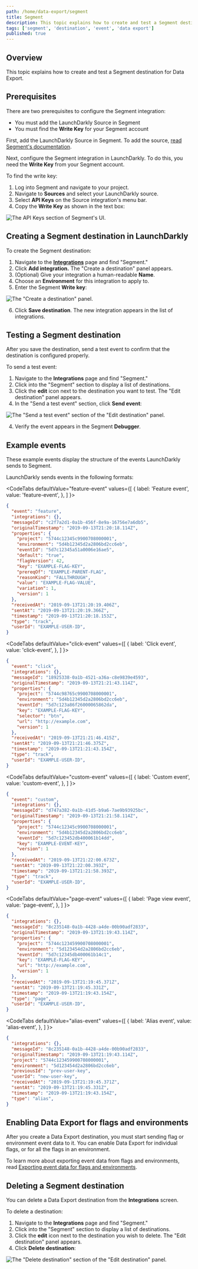 ```yaml
---
path: /home/data-export/segment
title: Segment
description: This topic explains how to create and test a Segment destination for Data Export.
tags: ['segment', 'destination', 'event', 'data export']
published: true
---
```


## Overview

This topic explains how to create and test a Segment destination for Data Export.

## Prerequisites

There are two prerequisites to configure the Segment integration:

- You must add the LaunchDarkly Source in Segment
- You must find the **Write Key** for your Segment account

First, add the LaunchDarkly Source in Segment. To add the source, [read Segment's documentation](https://segment.com/docs/connections/sources/catalog/cloud-apps/launchdarkly/).

Next, configure the Segment integration in LaunchDarkly. To do this, you need the **Write Key** from your Segment account.

To find the write key:

1. Log into Segment and navigate to your project.
2. Navigate to **Sources** and select your LaunchDarkly source.
3. Select **API Keys** on the Source integration's menu bar.
4. Copy the **Write Key** as shown in the text box:

![The API Keys section of Segment's UI.](integrations-segment-write-key.png)


## Creating a Segment destination in LaunchDarkly

To create the Segment destination:

1. Navigate to the **[Integrations](https://app.launchdarkly.com/default/integrations)** page and find "Segment."
2. Click **Add integration.** The "Create a destination" panel appears.
3. (Optional) Give your integration a human-readable **Name**.
4. Choose an **Environment** for this integration to apply to.
5. Enter the Segment **Write key**:

![The "Create a destination" panel.](integrations-segment-create.png)


6. Click **Save destination**. The new integration appears in the list of integrations.

## Testing a Segment destination

After you save the destination, send a test event to confirm that the destination is configured properly.

To send a test event:

1. Navigate to the **Integrations** page and find "Segment."
2. Click into the "Segment" section to display a list of destinations.
3. Click the **edit** icon next to the destination you want to test. The "Edit destination" panel appears.
4. In the "Send a test event" section, click **Send event**:

![The "Send a test event" section of the "Edit destination" panel.](integrations-segment-test-event.png)


4. Verify the event appears in the Segment **Debugger**.

## Example events

These example events display the structure of the events LaunchDarkly sends to Segment.

LaunchDarkly sends events in the following formats:

<CodeTabs
  defaultValue="feature-event"
  values={[
    { label: 'Feature event', value: 'feature-event', },
  ]
}>

<CodeTabItem value="feature-event">

```json
{
  "event": "feature",
  "integrations": {},
  "messageId": "c2f7a2d1-0a1b-456f-8e9a-16756e7a6db5",
  "originalTimestamp": "2019-09-13T21:20:18.114Z",
  "properties": {
    "project": "5744c12345c9900708000001",
    "environment": "5d4b12345d2a2806bd2cc6eb",
    "eventId": "5d7c12345a51a0006e16ae5",
    "default": "true",
    "flagVersion": 42,
    "key": "EXAMPLE-FLAG-KEY",
    "prereqOf": "EXAMPLE-PARENT-FLAG",
    "reasonKind": "FALLTHROUGH",
    "value": "EXAMPLE-FLAG-VALUE",
    "variation": 1,
    "version": 1
  },
  "receivedAt": "2019-09-13T21:20:19.406Z",
  "sentAt": "2019-09-13T21:20:19.366Z",
  "timestamp": "2019-09-13T21:20:18.153Z",
  "type": "track",
  "userId": "EXAMPLE-USER-ID",
}
```

</CodeTabItem>
</CodeTabs>


<CodeTabs
  defaultValue="click-event"
  values={[
    { label: 'Click event', value: 'click-event', },
  ]
}>

<CodeTabItem value="click-event">

```json
{
  "event": "click",
  "integrations": {},
  "messageId": "18925338-0a1b-4521-a36a-c8e9839e4593",
  "originalTimestamp": "2019-09-13T21:21:43.114Z",
  "properties": {
    "project": "5744c98765c9900708000001",
    "environment": "5d4b12345d2a2806bd2cc6eb",
    "eventId": "5d7c123a86f26000065862da",
    "key": "EXAMPLE-FLAG-KEY",
    "selector": "btn",
    "url": "http://example.com",
    "version": 1
  },
  "receivedAt": "2019-09-13T21:21:46.415Z",
  "sentAt": "2019-09-13T21:21:46.375Z",
  "timestamp": "2019-09-13T21:21:43.154Z",
  "type": "track",
  "userId": "EXAMPLE-USER-ID",
}
```

</CodeTabItem>
</CodeTabs>


<CodeTabs
  defaultValue="custom-event"
  values={[
    { label: 'Custom event', value: 'custom-event', },
  ]
}>
<CodeTabItem value="custom-event">

```json
{
  "event": "custom",
  "integrations": {},
  "messageId": "d747a382-0a1b-41d5-b9a6-7ae9b93925bc",
  "originalTimestamp": "2019-09-13T21:21:58.114Z",
  "properties": {
    "project": "5744c12345c9900708000001",
    "environment": "5d4b12345d2a2806bd2cc6eb",
    "eventId": "5d7c123452db400061b14dd",
    "key": "EXAMPLE-EVENT-KEY",
    "version": 1
  },
  "receivedAt": "2019-09-13T21:22:00.673Z",
  "sentAt": "2019-09-13T21:22:00.393Z",
  "timestamp": "2019-09-13T21:21:58.393Z",
  "type": "track",
  "userId": "EXAMPLE-USER-ID",
}

```

</CodeTabItem>
</CodeTabs>

<CodeTabs
  defaultValue="page-event"
  values={[
    { label: 'Page view event', value: 'page-event', },
  ]
}>
<CodeTabItem value="page-event">

```json
{
  "integrations": {},
  "messageId": "8c235148-0a1b-4428-a4de-00b90adf2833",
  "originalTimestamp": "2019-09-13T21:19:43.114Z",
  "properties": {
    "project": "5744c123459900708000001",
    "environment": "5d123454d2a2806bd2cc6eb",
    "eventId": "5d7c12345db400061b14c1",
    "key": "EXAMPLE-FLAG-KEY",
    "url": "http://example.com",
    "version": 1
  },
  "receivedAt": "2019-09-13T21:19:45.371Z",
  "sentAt": "2019-09-13T21:19:45.331Z",
  "timestamp": "2019-09-13T21:19:43.154Z",
  "type": "page",
  "userId": "EXAMPLE-USER-ID",
}
```

</CodeTabItem>
</CodeTabs>

<CodeTabs
  defaultValue="alias-event"
  values={[
    { label: 'Alias event', value: 'alias-event', },
  ]
}>
<CodeTabItem value="alias-event">

```json
{
  "integrations": {},
  "messageId": "8c235148-0a1b-4428-a4de-00b90adf2833",
  "originalTimestamp": "2019-09-13T21:19:43.114Z",
  "project": "5744c123459900708000001",
  "environment": "5d123454d2a2806bd2cc6eb",
  "previousId": "prev-user-key",
  "userId": "new-user-key",
  "receivedAt": "2019-09-13T21:19:45.371Z",
  "sentAt": "2019-09-13T21:19:45.331Z",
  "timestamp": "2019-09-13T21:19:43.154Z",
  "type": "alias",
}
```

</CodeTabItem>
</CodeTabs>

## Enabling Data Export for flags and environments

After you create a Data Export destination, you must start sending flag or environment event data to it. You can enable Data Export for individual flags, or for all the flags in an environment.

To learn more about exporting event data from flags and environments, read [Exporting event data for flags and environments](/home/data-export#exporting-event-data-for-flags-and-environments).

## Deleting a Segment destination

You can delete a Data Export destination from the **Integrations** screen.

To delete a destination:

1. Navigate to the **Integrations** page and find "Segment."
2. Click into the "Segment" section to display a list of destinations.
2. Click the **edit** icon next to the destination you wish to delete. The "Edit destination" panel appears.
3. Click **Delete destination**:

![The "Delete destination" section of the "Edit destination" panel.](destination-delete.png)

